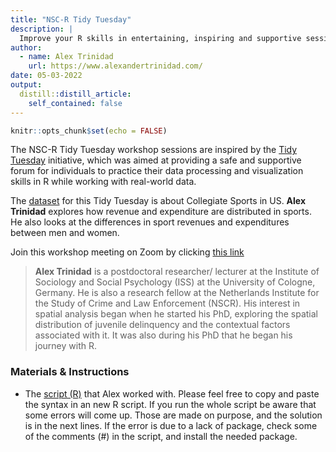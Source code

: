```yaml
---
title: "NSC-R Tidy Tuesday"
description: |
  Improve your R skills in entertaining, inspiring and supportive sessions moderated by your own colleagues.
author:
  - name: Alex Trinidad
    url: https://www.alexandertrinidad.com/
date: 05-03-2022
output:
  distill::distill_article:
    self_contained: false
---
```



```r
knitr::opts_chunk$set(echo = FALSE)
```

The NSC-R Tidy Tuesday workshop sessions are inspired by the [Tidy Tuesday](https://www.tidytuesday.com/) initiative, which was aimed at providing a safe and supportive forum for individuals to practice their data processing and visualization skills in R while working with real-world data. 

The [dataset](https://github.com/rfordatascience/tidytuesday/blob/master/data/2022/2022-03-29/readme.md) for this Tidy Tuesday is about Collegiate Sports in US. **Alex Trinidad** explores how revenue and expenditure are distributed in sports. He also looks at the differences in sport revenues and expenditures between men and women.    

Join this workshop meeting on Zoom by clicking [this link](https://us02web.zoom.us/j/86710142987?pwd=L2o3dDdnZk5OSlJUOFlyNktMMDlpUT09)

> **Alex Trinidad** is a postdoctoral researcher/ lecturer at the Institute of Sociology and Social Psychology (ISS) at the University of Cologne, Germany. He is also a research fellow at the Netherlands Institute for the Study of Crime and Law Enforcement (NSCR). His interest in spatial analysis began when he started his PhD, exploring the spatial distribution of juvenile delinquency and the contextual factors associated with it. It was also during his PhD that he began his journey with R. 


### Materials & Instructions

- The [script (R)](https://github.com/alexandertrinidad/tidy_tuesday/blob/main/tt_nscr_03_05.R) that Alex worked with. Please feel free to copy and paste the syntax in an new R script. If you run the whole script be aware that some errors will come up. Those are made on purpose, and the solution is in the next lines. If the error is due to a lack of package, check some of the comments (#) in the script, and install the needed package. 


